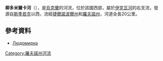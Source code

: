 '''柳多米爾卡河'''（{{lang-uk|Людомирка}}），是[[烏克蘭|烏克蘭]]的河流，位於該國西部，屬於[[伊克瓦河|伊克瓦河]]的右支流，發源自[[斯季若克|斯季若克]]以西，流經[[捷爾諾波爾州|捷爾諾波爾州]]和[[羅夫諾州|羅夫諾州]]，河道全長20公里。

==參考資料==
* [https://web.archive.org/web/20131019104215/http://rivneruboohorona.io.ua/s192164/ Людомирка]

{{DEFAULTSORT:Людомирка}}
[[Category:羅夫諾州河流|Category:羅夫諾州河流]]


{{Ukraine-river-stub}}